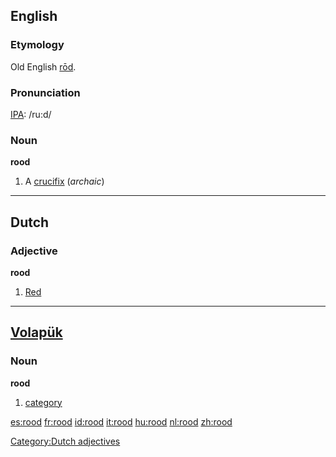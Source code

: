==English==
===Etymology===
Old English [[rod|rōd]].

===Pronunciation===
[[IPA]]: /ru:d/

=== Noun ===
'''rood'''

# A [[crucifix]] (''archaic'')

----

==Dutch== 
===Adjective===
'''rood'''
#[[red|Red]]

[[Category:Dutch adjectives]]

----

== [[Volapük]] == 
=== Noun ===
'''rood'''

# [[category]]

[[es:rood]]
[[fr:rood]]
[[id:rood]]
[[it:rood]]
[[hu:rood]]
[[nl:rood]]
[[zh:rood]]